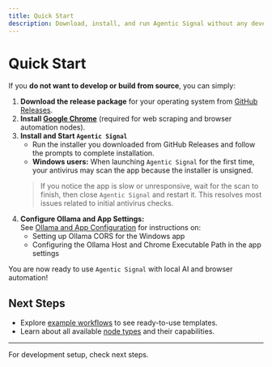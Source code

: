 ```yaml
---
title: Quick Start
description: Download, install, and run Agentic Signal without any development setup.
---
```


# Quick Start

If you **do not want to develop or build from source**, you can simply:

1. **Download the release package** for your operating system from [GitHub Releases](https://github.com/code-forge-temple/agentic-signal/releases).
2. **Install [Google Chrome](https://www.google.com/chrome/)** (required for web scraping and browser automation nodes).
3. **Install and Start `Agentic Signal`**  
   - Run the installer you downloaded from GitHub Releases and follow the prompts to complete installation.
   - **Windows users:** When launching `Agentic Signal` for the first time, your antivirus may scan the app because the installer is unsigned.  
    > If you notice the app is slow or unresponsive, wait for the scan to finish, then close `Agentic Signal` and restart it. This resolves most issues related to initial antivirus checks.
4. **Configure Ollama and App Settings:**  
   See [Ollama and App Configuration](../configuration) for instructions on:
     - Setting up Ollama CORS for the Windows app
     - Configuring the Ollama Host and Chrome Executable Path in the app settings

You are now ready to use `Agentic Signal` with local AI and browser automation!

## Next Steps

- Explore [example workflows](../../workflows/overview) to see ready-to-use templates.
- Learn about all available [node types](../../nodes/overview) and their capabilities.

---

For development setup, check next steps.